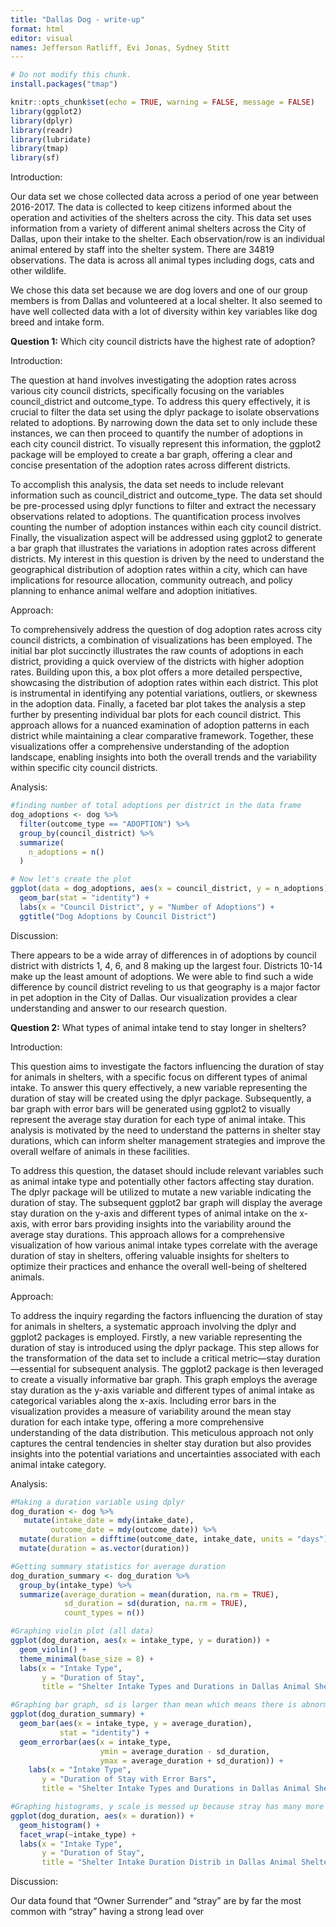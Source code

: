 ```yaml
---
title: "Dallas Dog - write-up"
format: html
editor: visual
names: Jefferson Ratliff, Evi Jonas, Sydney Stitt
---
```


```r
# Do not modify this chunk.
install.packages("tmap")

knitr::opts_chunk$set(echo = TRUE, warning = FALSE, message = FALSE)
library(ggplot2)
library(dplyr)
library(readr)
library(lubridate)
library(tmap)
library(sf)
```

Introduction:

Our data set we chose collected data across a period of one year between 2016-2017. The data is collected to keep citizens informed about the operation and activities of the shelters across the city. This data set uses information from a variety of different animal shelters across the City of Dallas, upon their intake to the shelter. Each observation/row is an individual animal entered by staff into the shelter system. There are 34819 observations. The data is across all animal types including dogs, cats and other wildlife.

We chose this data set because we are dog lovers and one of our group members is from Dallas and volunteered at a local shelter. It also seemed to have well collected data with a lot of diversity within key variables like dog breed and intake form.

**Question 1:** Which city council districts have the highest rate of adoption?

Introduction:

The question at hand involves investigating the adoption rates across various city council districts, specifically focusing on the variables council_district and outcome_type. To address this query effectively, it is crucial to filter the data set using the dplyr package to isolate observations related to adoptions. By narrowing down the data set to only include these instances, we can then proceed to quantify the number of adoptions in each city council district. To visually represent this information, the ggplot2 package will be employed to create a bar graph, offering a clear and concise presentation of the adoption rates across different districts.

To accomplish this analysis, the data set needs to include relevant information such as council_district and outcome_type. The data set should be pre-processed using dplyr functions to filter and extract the necessary observations related to adoptions. The quantification process involves counting the number of adoption instances within each city council district. Finally, the visualization aspect will be addressed using ggplot2 to generate a bar graph that illustrates the variations in adoption rates across different districts. My interest in this question is driven by the need to understand the geographical distribution of adoption rates within a city, which can have implications for resource allocation, community outreach, and policy planning to enhance animal welfare and adoption initiatives.

Approach:

To comprehensively address the question of dog adoption rates across city council districts, a combination of visualizations has been employed. The initial bar plot succinctly illustrates the raw counts of adoptions in each district, providing a quick overview of the districts with higher adoption rates. Building upon this, a box plot offers a more detailed perspective, showcasing the distribution of adoption rates within each district. This plot is instrumental in identifying any potential variations, outliers, or skewness in the adoption data. Finally, a faceted bar plot takes the analysis a step further by presenting individual bar plots for each council district. This approach allows for a nuanced examination of adoption patterns in each district while maintaining a clear comparative framework. Together, these visualizations offer a comprehensive understanding of the adoption landscape, enabling insights into both the overall trends and the variability within specific city council districts.

Analysis:

```r
#finding number of total adoptions per district in the data frame
dog_adoptions <- dog %>%
  filter(outcome_type == "ADOPTION") %>% 
  group_by(council_district) %>% 
  summarize(
    n_adoptions = n()
  )
```

```r
# Now let's create the plot
ggplot(data = dog_adoptions, aes(x = council_district, y = n_adoptions)) +
  geom_bar(stat = "identity") +
  labs(x = "Council District", y = "Number of Adoptions") +
  ggtitle("Dog Adoptions by Council District")
```

Discussion:

There appears to be a wide array of differences in of adoptions by council district with districts 1, 4, 6, and 8 making up the largest four. Districts 10-14 make up the least amount of adoptions. We were able to find such a wide difference by council district reveling to us that geography is a major factor in pet adoption in the City of Dallas. Our visualization provides a clear understanding and answer to our research question.

**Question 2:** What types of animal intake tend to stay longer in shelters?

Introduction:

This question aims to investigate the factors influencing the duration of stay for animals in shelters, with a specific focus on different types of animal intake. To answer this query effectively, a new variable representing the duration of stay will be created using the dplyr package. Subsequently, a bar graph with error bars will be generated using ggplot2 to visually represent the average stay duration for each type of animal intake. This analysis is motivated by the need to understand the patterns in shelter stay durations, which can inform shelter management strategies and improve the overall welfare of animals in these facilities.

To address this question, the dataset should include relevant variables such as animal intake type and potentially other factors affecting stay duration. The dplyr package will be utilized to mutate a new variable indicating the duration of stay. The subsequent ggplot2 bar graph will display the average stay duration on the y-axis and different types of animal intake on the x-axis, with error bars providing insights into the variability around the average stay durations. This approach allows for a comprehensive visualization of how various animal intake types correlate with the average duration of stay in shelters, offering valuable insights for shelters to optimize their practices and enhance the overall well-being of sheltered animals.

Approach:

To address the inquiry regarding the factors influencing the duration of stay for animals in shelters, a systematic approach involving the dplyr and ggplot2 packages is employed. Firstly, a new variable representing the duration of stay is introduced using the dplyr package. This step allows for the transformation of the data set to include a critical metric—stay duration—essential for subsequent analysis. The ggplot2 package is then leveraged to create a visually informative bar graph. This graph employs the average stay duration as the y-axis variable and different types of animal intake as categorical variables along the x-axis. Including error bars in the visualization provides a measure of variability around the mean stay duration for each intake type, offering a more comprehensive understanding of the data distribution. This meticulous approach not only captures the central tendencies in shelter stay duration but also provides insights into the potential variations and uncertainties associated with each animal intake category.

Analysis:

```r
#Making a duration variable using dplyr
dog_duration <- dog %>%
   mutate(intake_date = mdy(intake_date),
         outcome_date = mdy(outcome_date)) %>%
  mutate(duration = difftime(outcome_date, intake_date, units = "days")) %>%
  mutate(duration = as.vector(duration))

#Getting summary statistics for average duration
dog_duration_summary <- dog_duration %>%
  group_by(intake_type) %>%
  summarize(average_duration = mean(duration, na.rm = TRUE),
            sd_duration = sd(duration, na.rm = TRUE),
            count_types = n()) 

#Graphing violin plot (all data)
ggplot(dog_duration, aes(x = intake_type, y = duration)) +
  geom_violin() +
  theme_minimal(base_size = 8) +
  labs(x = "Intake Type", 
       y = "Duration of Stay", 
       title = "Shelter Intake Types and Durations in Dallas Animal Shelters in 2016 and 2017")

#Graphing bar graph, sd is larger than mean which means there is abnormal distributions
ggplot(dog_duration_summary) +
  geom_bar(aes(x = intake_type, y = average_duration), 
           stat = "identity") +
  geom_errorbar(aes(x = intake_type, 
                    ymin = average_duration - sd_duration, 
                    ymax = average_duration + sd_duration)) +
    labs(x = "Intake Type", 
       y = "Duration of Stay with Error Bars", 
       title = "Shelter Intake Types and Durations in Dallas Animal Shelters in 2016 and 2017")

#Graphing histograms, y scale is messed up because stray has many more observations than other groups
ggplot(dog_duration, aes(x = duration)) +
  geom_histogram() +
  facet_wrap(~intake_type) +
  labs(x = "Intake Type", 
       y = "Duration of Stay", 
       title = "Shelter Intake Duration Distrib in Dallas Animal Shelters in 2016 and 2017")
```

Discussion:

Our data found that "Owner Surrender" and "stray" are by far the most common with "stray" having a strong lead over
